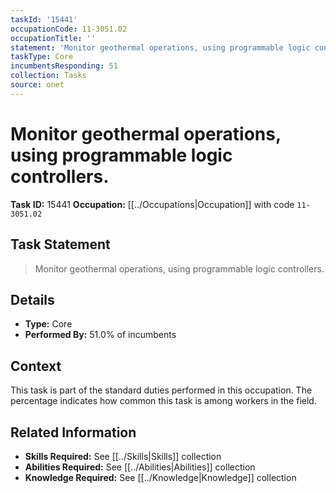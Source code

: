 ```yaml
---
taskId: '15441'
occupationCode: 11-3051.02
occupationTitle: ''
statement: 'Monitor geothermal operations, using programmable logic controllers.'
taskType: Core
incumbentsResponding: 51
collection: Tasks
source: onet
---
```

# Monitor geothermal operations, using programmable logic controllers.

**Task ID:** 15441
**Occupation:** [[../Occupations|Occupation]] with code `11-3051.02`

## Task Statement

> Monitor geothermal operations, using programmable logic controllers.

## Details

- **Type:** Core
- **Performed By:** 51.0% of incumbents

## Context

This task is part of the standard duties performed in this occupation. The percentage indicates how common this task is among workers in the field.

## Related Information

- **Skills Required:** See [[../Skills|Skills]] collection
- **Abilities Required:** See [[../Abilities|Abilities]] collection
- **Knowledge Required:** See [[../Knowledge|Knowledge]] collection
